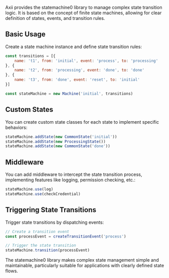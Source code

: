 Axii provides the statemachine0 library to manage complex state transition logic. It is based on the concept of finite state machines, allowing for clear definition of states, events, and transition rules.

## Basic Usage

Create a state machine instance and define state transition rules:

```jsx
const transitions = [{
    name: 't1', from: 'initial', event: 'process', to: 'processing'
}, {
    name: 't2', from: 'processing', event: 'done', to: 'done'
}, {
    name: 't3', from: 'done', event: 'reset', to: 'initial'
}]

const stateMachine = new Machine('initial', transitions)
```

## Custom States

You can create custom state classes for each state to implement specific behaviors:

```jsx
stateMachine.addState(new CommonState('initial'))
stateMachine.addState(new ProcessingState())
stateMachine.addState(new CommonState('done'))
```

## Middleware

You can add middleware to intercept the state transition process, implementing features like logging, permission checking, etc.:

```jsx
stateMachine.use(log)
stateMachine.use(checkCredential)
```

## Triggering State Transitions

Trigger state transitions by dispatching events:

```jsx
// Create a transition event
const processEvent = createTransitionEvent('process')

// Trigger the state transition
stateMachine.transition(processEvent)
```

The statemachine0 library makes complex state management simple and maintainable, particularly suitable for applications with clearly defined state flows. 